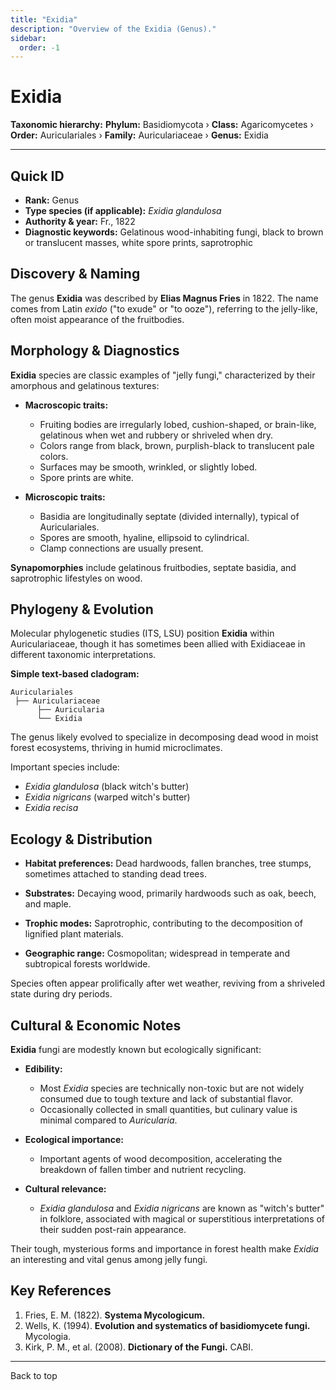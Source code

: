 ```yaml
---
title: "Exidia"
description: "Overview of the Exidia (Genus)."
sidebar:
  order: -1
---
```



# Exidia <Badge variant="note" text="Genus" />

**Taxonomic hierarchy:** **Phylum:** Basidiomycota › **Class:** Agaricomycetes › **Order:** Auriculariales › **Family:** Auriculariaceae › **Genus:** Exidia

---

## Quick ID
* **Rank:** Genus  
* **Type species (if applicable):** _Exidia glandulosa_  
* **Authority & year:** Fr., 1822  
* **Diagnostic keywords:** Gelatinous wood-inhabiting fungi, black to brown or translucent masses, white spore prints, saprotrophic  

## Discovery & Naming
The genus **Exidia** was described by **Elias Magnus Fries** in 1822. The name comes from Latin _exido_ ("to exude" or "to ooze"), referring to the jelly-like, often moist appearance of the fruitbodies.

## Morphology & Diagnostics
**Exidia** species are classic examples of "jelly fungi," characterized by their amorphous and gelatinous textures:

- **Macroscopic traits:**
  - Fruiting bodies are irregularly lobed, cushion-shaped, or brain-like, gelatinous when wet and rubbery or shriveled when dry.
  - Colors range from black, brown, purplish-black to translucent pale colors.
  - Surfaces may be smooth, wrinkled, or slightly lobed.
  - Spore prints are white.

- **Microscopic traits:**
  - Basidia are longitudinally septate (divided internally), typical of Auriculariales.
  - Spores are smooth, hyaline, ellipsoid to cylindrical.
  - Clamp connections are usually present.

**Synapomorphies** include gelatinous fruitbodies, septate basidia, and saprotrophic lifestyles on wood.

## Phylogeny & Evolution
Molecular phylogenetic studies (ITS, LSU) position **Exidia** within Auriculariaceae, though it has sometimes been allied with Exidiaceae in different taxonomic interpretations.

**Simple text-based cladogram:**
```
Auriculariales
 ├── Auriculariaceae
      ├── Auricularia
      └── Exidia
```
The genus likely evolved to specialize in decomposing dead wood in moist forest ecosystems, thriving in humid microclimates.

Important species include:

- _Exidia glandulosa_ (black witch's butter)
- _Exidia nigricans_ (warped witch's butter)
- _Exidia recisa_

## Ecology & Distribution
- **Habitat preferences:** Dead hardwoods, fallen branches, tree stumps, sometimes attached to standing dead trees.
- **Substrates:** Decaying wood, primarily hardwoods such as oak, beech, and maple.
- **Trophic modes:** Saprotrophic, contributing to the decomposition of lignified plant materials.

- **Geographic range:** Cosmopolitan; widespread in temperate and subtropical forests worldwide.

Species often appear prolifically after wet weather, reviving from a shriveled state during dry periods.

## Cultural & Economic Notes
**Exidia** fungi are modestly known but ecologically significant:

- **Edibility:**
  - Most _Exidia_ species are technically non-toxic but are not widely consumed due to tough texture and lack of substantial flavor.
  - Occasionally collected in small quantities, but culinary value is minimal compared to _Auricularia_.

- **Ecological importance:**
  - Important agents of wood decomposition, accelerating the breakdown of fallen timber and nutrient recycling.

- **Cultural relevance:**
  - _Exidia glandulosa_ and _Exidia nigricans_ are known as "witch's butter" in folklore, associated with magical or superstitious interpretations of their sudden post-rain appearance.

Their tough, mysterious forms and importance in forest health make _Exidia_ an interesting and vital genus among jelly fungi.

## Key References
1. Fries, E. M. (1822). **Systema Mycologicum.**  
2. Wells, K. (1994). **Evolution and systematics of basidiomycete fungi.** Mycologia.  
3. Kirk, P. M., et al. (2008). **Dictionary of the Fungi.** CABI.  

---

<LinkButton href="#top" variant="minimal" icon="arrow-up">
  Back to top
</LinkButton>
